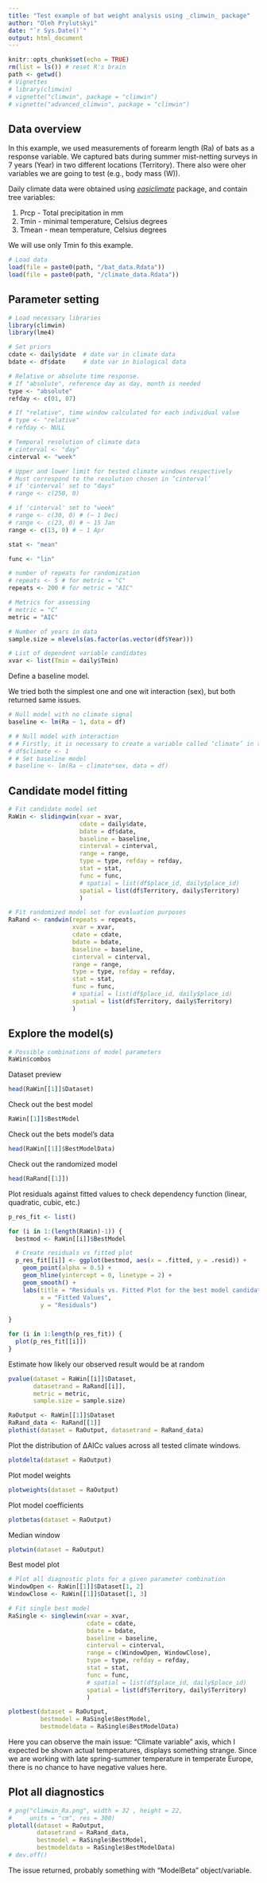 ```yaml
---
title: "Test example of bat weight analysis using _climwin_ package"
author: "Oleh Prylutskyi"
date: "`r Sys.Date()`"
output: html_document
---
```


```r
knitr::opts_chunk$set(echo = TRUE)
rm(list = ls()) # reset R's brain
path <- getwd()
# Vignettes
# library(climwin)
# vignette("climwin", package = "climwin")
# vignette("advanced_climwin", package = "climwin")
```

## Data overview
In this example, we used measurements of forearm length (Ra) of bats as a response variable. We captured bats during summer mist-netting surveys in 7 years (Year) in two different locations (Territory). There also were oher variables we are going to test (e.g., body mass (W)).

Daily climate data were obtained using [_easiclimate_](https://cran.r-project.org/web/packages/easyclimate/index.html) package, and contain tree variables:

1. Prcp - Total precipitation in mm
2. Tmin - minimal temperature, Celsius degrees
3. Tmean - mean temperature, Celsius degrees

We will use only Tmin fo this example.

```r
# Load data
load(file = paste0(path, "/bat_data.Rdata"))
load(file = paste0(path, "/climate_data.Rdata"))
```

## Parameter setting
```r
# Load necessary libraries
library(climwin)
library(lme4)

# Set priors
cdate <- daily$date  # date var in climate data
bdate <- df$date     # date var in biological data

# Relative or absolute time response.
# If "absolute", reference day as day, month is needed
type <- "absolute"
refday <- c(01, 07)

# If "relative", time window calculated for each individual value
# type <- "relative"
# refday <- NULL

# Temporal resolution of climate data
# cinterval <- "day"
cinterval <- "week"

# Upper and lower limit for tested climate windows respectively
# Must correspond to the resolution chosen in ‘cinterval’
# if 'cinterval' set to "days"
# range <- c(250, 0)

# if 'cinterval' set to "week"
# range <- c(30, 0) # (~ 1 Dec)
# range <- c(23, 0) # ~ 15 Jan
range <- c(13, 0) # ~ 1 Apr

stat <- "mean"

func <- "lin"

# number of repeats for randomization
# repeats <- 5 # for metric = "C"
repeats <- 200 # for metric = "AIC"

# Metrics for assessing
# metric = "C"
metric = "AIC"

# Number of years in data
sample.size = nlevels(as.factor(as.vector(df$Year)))

# List of dependent variable candidates
xvar <- list(Tmin = daily$Tmin)
```

Define a baseline model.

We tried both the simplest one and one wit interaction  (sex), but both returned same issues.
```r
# Null model with no climate signal
baseline <- lm(Ra ~ 1, data = df)

# # Null model with interaction
# # Firstly, it is necessary to create a variable called ‘climate’ in the biological dataset.
# df$climate <- 1
# # Set baseline model
# baseline <- lm(Ra ~ climate*sex, data = df)
```

## Candidate model fitting
```r
# Fit candidate model set
RaWin <- slidingwin(xvar = xvar,
                    cdate = daily$date,
                    bdate = df$date,
                    baseline = baseline,
                    cinterval = cinterval,
                    range = range,
                    type = type, refday = refday,
                    stat = stat,
                    func = func,
                    # spatial = list(df$place_id, daily$place_id)
                    spatial = list(df$Territory, daily$Territory)
                    )

# Fit randomized model set for evaluation purposes
RaRand <- randwin(repeats = repeats,
                  xvar = xvar,
                  cdate = cdate,
                  bdate = bdate,
                  baseline = baseline,
                  cinterval = cinterval,
                  range = range,
                  type = type, refday = refday,
                  stat = stat,
                  func = func,
                  # spatial = list(df$place_id, daily$place_id)
                  spatial = list(df$Territory, daily$Territory)
                  )
```

## Explore the model(s)

```r
# Possible combinations of model parameters
RaWin$combos
```

Dataset preview

```r
head(RaWin[[1]]$Dataset)
```


Check out the best model

```r
RaWin[[1]]$BestModel
```

Check out the bets model's data

```r
head(RaWin[[1]]$BestModelData)
```

Check out the randomized model

```r
head(RaRand[[1]])
```

Plot residuals against fitted values to check dependency function (linear, quadratic, cubic, etc.)
```r
p_res_fit <- list()

for (i in 1:(length(RaWin)-1)) {
  bestmod <- RaWin[[i]]$BestModel

  # Create residuals vs fitted plot
  p_res_fit[[i]] <- ggplot(bestmod, aes(x = .fitted, y = .resid)) +
    geom_point(alpha = 0.5) +
    geom_hline(yintercept = 0, linetype = 2) +
    geom_smooth() +
    labs(title = "Residuals vs. Fitted Plot for the best model candidate",
         x = "Fitted Values",
         y = "Residuals")
  
}

for (i in 1:length(p_res_fit)) {
  plot(p_res_fit[[i]])
}
```

Estimate how likely our observed result would be at random

```r
pvalue(dataset = RaWin[[i]]$Dataset,
       datasetrand = RaRand[[i]],
       metric = metric,
       sample.size = sample.size)
```

```r
RaOutput <- RaWin[[1]]$Dataset
RaRand_data <- RaRand[[1]]
plothist(dataset = RaOutput, datasetrand = RaRand_data)
```

Plot the distribution of ΔAICc values across all tested climate windows.
```r
plotdelta(dataset = RaOutput)
```

Plot model weights
```r
plotweights(dataset = RaOutput)
```

Plot model coefficients
```r
plotbetas(dataset = RaOutput)
```

Median window
```r
plotwin(dataset = RaOutput)
```

Best model plot
```r
# Plot all diagnostic plots for a given parameter combination
WindowOpen <- RaWin[[1]]$Dataset[1, 2]
WindowClose <- RaWin[[1]]$Dataset[1, 3]

# Fit single best model
RaSingle <- singlewin(xvar = xvar,
                      cdate = cdate,
                      bdate = bdate,
                      baseline = baseline,
                      cinterval = cinterval,
                      range = c(WindowOpen, WindowClose),
                      type = type, refday = refday,
                      stat = stat,
                      func = func,
                      # spatial = list(df$place_id, daily$place_id)
                      spatial = list(df$Territory, daily$Territory)
                      )

plotbest(dataset = RaOutput,
         bestmodel = RaSingle$BestModel, 
         bestmodeldata = RaSingle$BestModelData)
```

Here you can observe the main issue: "Climate variable" axis, which I expected be shown actual temperatures, displays something strange. Since we are working with late spring-summer temperature in temperate Europe, there is no chance to have negative values here.


## Plot all diagnostics


```r
# png("climwin_Ra.png", width = 32 , height = 22, 
#     units = "cm", res = 300)
plotall(dataset = RaOutput,
        datasetrand = RaRand_data,
        bestmodel = RaSingle$BestModel,
        bestmodeldata = RaSingle$BestModelData)
# dev.off()
```
The issue returned, probably something with "ModelBeta" object/variable.
